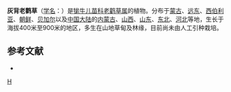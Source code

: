 {{Speciesbox 
| taxon = Geranium wlassovianum
| authority = Fisch. ex Link
}}
'''灰背老鹳草'''（[[学名|学名]]：{{lang|la|''Geranium wlassovianum''}}）是[[牻牛儿苗科|牻牛儿苗科]][[老鹳草属|老鹳草属]]的植物。分布于[[蒙古|蒙古]]、[[远东|远东]]、[[西伯利亚|西伯利亚]]、[[朝鲜|朝鲜]]、[[贝加尔|贝加尔]]以及[[中国大陆|中国大陆]]的[[内蒙古|内蒙古]]、[[山西|山西]]、[[山东|山东]]、[[中国东北地区|东北]]、[[河北|河北]]等地，生长于海拔400米至900米的地区，多生在山地草甸及林缘，目前尚未由人工引种栽培。

== 参考文献 ==
<div class="references-small">
* {{cite web| url =http://www.bioinfo.cn/db05/KmzwSpecies.php?action=view&id=9706| title =灰背老鹳草| work =《中国高等植物数据库全库》| publisher =中国科学院微生物研究所| author =昆明植物研究所| accessdate =2009-02-24| deadurl =yes| archiveurl =https://web.archive.org/web/20160305051657/http://www.bioinfo.cn/db05/KmzwSpecies.php?action=view&id=9706| archivedate =2016-03-05}}
</div>
{{Taxonbar|from=Q15227513}}

[[Category:老鹳草属|H]]